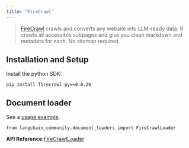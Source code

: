 ```yaml
---
title: "FireCrawl"
---
```


> [FireCrawl](https://firecrawl.dev/?ref=langchain) crawls and converts any website into LLM-ready data. It crawls all accessible subpages and give you clean markdown and metadata for each. No sitemap required.

## Installation and Setup

Install the python SDK:

```
pip install firecrawl-py==0.0.20
```

## Document loader

See a [usage example](/src/oss/integrations/document_loaders/firecrawl).

```
from langchain_community.document_loaders import FireCrawlLoader
```

**API Reference:**[FireCrawlLoader](https://python.langchain.com/api_reference/community/document_loaders/langchain_community.document_loaders.firecrawl.FireCrawlLoader.html)
